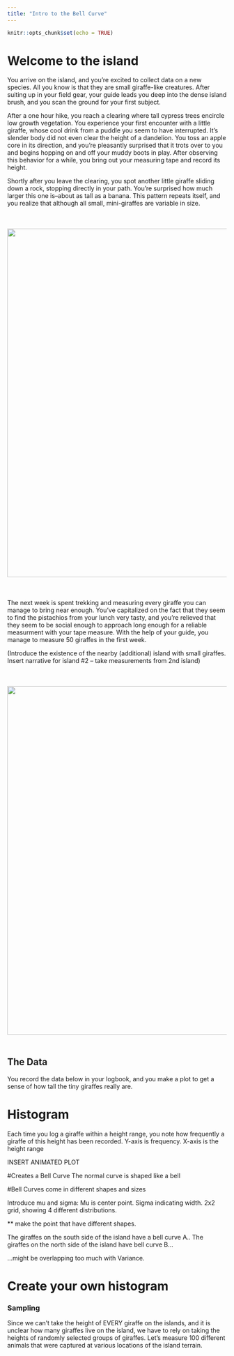 ```yaml
---
title: "Intro to the Bell Curve"
---
```


```r
knitr::opts_chunk$set(echo = TRUE)
```

# Welcome to the island

You arrive on the island, and you're excited to collect data on a new species. All you know is that they are small giraffe-like creatures. After suiting up in your field gear, your guide leads you deep into the dense island brush, and you scan the ground for your first subject.

After a one hour hike, you reach a clearing where tall cypress trees encircle low growth vegetation. You experience your first encounter with a little giraffe, whose cool drink from a puddle you seem to have interrupted. It's slender body did not even clear the height of a dandelion. You toss an apple core in its direction, and you're pleasantly surprised that it trots over to you and begins hopping on and off your muddy boots in play. After observing this behavior for a while, you bring out your measuring tape and record its height. 

Shortly after you leave the clearing, you spot another little giraffe sliding down a rock, stopping directly in your path. You're surprised how much larger this one is--about as tall as a banana. This pattern repeats itself, and you realize that although all small, mini-giraffes are variable in size.

<div style="margin-top:50px">
</div>
<center>![](giraffe_forest_dpi72.png){width=800px}</center>
<div style="margin-bottom:50px">
</div>

The next week is spent trekking and measuring every giraffe you can manage to bring near enough. You've capitalized on the fact that they seem to find the pistachios from your lunch very tasty, and you're relieved that they seem to be social enough to approach long enough for a reliable measurment with your tape measure. With the help of your guide, you manage to measure 50 giraffes in the first week.

(Introduce the existence of the nearby (additional) island with small giraffes. Insert narrative for island #2 -- take measurements from 2nd island)

<p><div style="margin-top:50px"></div>
<center>![](giraffe_island_dpi72.png){width=800px}</center>
<div style="margin-bottom:50px"></div></p>



## The Data
You record the data below in your logbook, and you make a plot to get a sense of how tall the tiny giraffes really are.

# Histogram
Each time you log a giraffe within a height range, you note how frequently a giraffe of this height has been recorded. Y-axis is frequency. X-axis is the height range

INSERT ANIMATED PLOT

#Creates a Bell Curve
The normal curve is shaped like a bell


#Bell Curves come in different shapes and sizes

Introduce mu and sigma: Mu is center point. Sigma indicating width. 2x2 grid, showing 4 different distributions. 

 ** make the point that have different shapes. 
 
The giraffes on the south side of the island have a bell curve A..
The giraffes on the north side of the island have bell curve B...

...might be overlapping too much with Variance.

# Create your own histogram



### Sampling
Since we can't take the height of EVERY giraffe on the islands, and it is unclear how many giraffes live on the island, we have to rely on taking the heights of randomly selected groups of giraffes. Let's measure 100 different animals that were captured at various locations of the island terrain.


